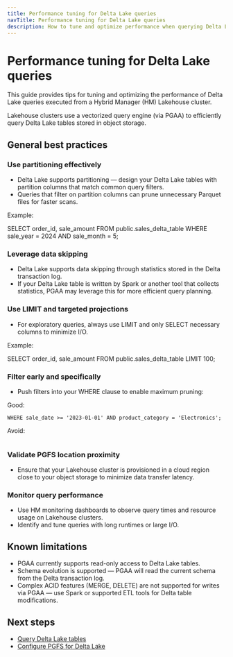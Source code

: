 ```yaml
---
title: Performance tuning for Delta Lake queries
navTitle: Performance tuning for Delta Lake queries
description: How to tune and optimize performance when querying Delta Lake tables from an HM-managed Lakehouse cluster.
---
```


# Performance tuning for Delta Lake queries

This guide provides tips for tuning and optimizing the performance of Delta Lake queries executed from a Hybrid Manager (HM) Lakehouse cluster.

Lakehouse clusters use a vectorized query engine (via PGAA) to efficiently query Delta Lake tables stored in object storage.

## General best practices

### Use partitioning effectively

- Delta Lake supports partitioning — design your Delta Lake tables with partition columns that match common query filters.
- Queries that filter on partition columns can prune unnecessary Parquet files for faster scans.

Example:

SELECT order_id, sale_amount
FROM public.sales_delta_table
WHERE sale_year = 2024 AND sale_month = 5;

### Leverage data skipping

- Delta Lake supports data skipping through statistics stored in the Delta transaction log.
- If your Delta Lake table is written by Spark or another tool that collects statistics, PGAA may leverage this for more efficient query planning.

### Use LIMIT and targeted projections

- For exploratory queries, always use LIMIT and only SELECT necessary columns to minimize I/O.

Example:

SELECT order_id, sale_amount
FROM public.sales_delta_table
LIMIT 100;

### Filter early and specifically

- Push filters into your WHERE clause to enable maximum pruning:

Good:

```SELECT * FROM public.sales_delta_table
WHERE sale_date >= '2023-01-01' AND product_category = 'Electronics';
```
Avoid:

```SELECT * FROM public.sales_delta_table; -- Full table scan
```
### Validate PGFS location proximity

- Ensure that your Lakehouse cluster is provisioned in a cloud region close to your object storage to minimize data transfer latency.

### Monitor query performance

- Use HM monitoring dashboards to observe query times and resource usage on Lakehouse clusters.
- Identify and tune queries with long runtimes or large I/O.

## Known limitations

- PGAA currently supports read-only access to Delta Lake tables.
- Schema evolution is supported — PGAA will read the current schema from the Delta transaction log.
- Complex ACID features (MERGE, DELETE) are not supported for writes via PGAA — use Spark or supported ETL tools for Delta table modifications.

## Next steps

- [Query Delta Lake tables](./query-delta-lake-tables)
- [Configure PGFS for Delta Lake](./configure-delta-pgfs)
